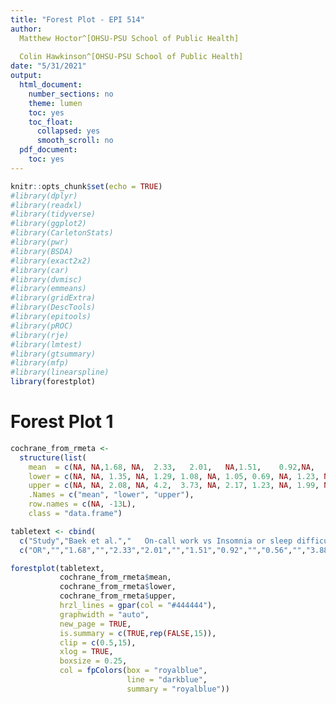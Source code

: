 ```yaml
---
title: "Forest Plot - EPI 514"
author:
  Matthew Hoctor^[OHSU-PSU School of Public Health]
  
  Colin Hawkinson^[OHSU-PSU School of Public Health]
date: "5/31/2021"
output:
  html_document:
    number_sections: no
    theme: lumen
    toc: yes
    toc_float:
      collapsed: yes
      smooth_scroll: no
  pdf_document:
    toc: yes
---
```


```r
knitr::opts_chunk$set(echo = TRUE)
#library(dplyr)
#library(readxl)
#library(tidyverse)
#library(ggplot2)
#library(CarletonStats)
#library(pwr)
#library(BSDA)
#library(exact2x2)
#library(car)
#library(dvmisc)
#library(emmeans)
#library(gridExtra)
#library(DescTools)
#library(epitools)
#library(pROC)
#library(rje)
#library(lmtest)
#library(gtsummary)
#library(mfp)
#library(linearspline)
library(forestplot)
```

# Forest Plot 1

```r
cochrane_from_rmeta <- 
  structure(list(
    mean  = c(NA, NA,1.68, NA,	2.33,	2.01,	NA,1.51,	0.92,NA,	1.56,	NA,3.88,	3.11,	2.87,	2.22), 
    lower = c(NA, NA, 1.35, NA, 1.29, 1.08, NA, 1.05, 0.69, NA, 1.23, NA, 1.36, 1.57, 1.38, 1.17),
    upper = c(NA, NA, 2.08, NA, 4.2,  3.73, NA, 2.17, 1.23, NA, 1.99, NA, 11.08, 6.19, 5.98, 4.18)),
    .Names = c("mean", "lower", "upper"), 
    row.names = c(NA, -13L), 
    class = "data.frame")

tabletext <- cbind(
  c("Study","Baek et al.","   On-call work vs Insomnia or sleep difficulties","Chung et al.","   3 consecutive night shifts vs Insomnia","   Short recovery periods between shifts vs Insomnia","Karhula et al.","   On-call work vs Sleep difficulties (German)","   On-call work vs sleep difficulties (Finnish)","Lee et al.","   On-call work vs Insomnia or sleep difficulties","Zhang et al.","   Other shift work vs sleep disorder","   2-shift work vs sleep disorder","   3-shift work vs sleep disorder","   4-shift work vs sleep disorder"),
  c("OR","","1.68","","2.33","2.01","","1.51","0.92","","0.56","","3.88","3.11","2.87","2.22"))

forestplot(tabletext, 
           cochrane_from_rmeta$mean,
           cochrane_from_rmeta$lower,
           cochrane_from_rmeta$upper,
           hrzl_lines = gpar(col = "#444444"),
           graphwidth = "auto",
           new_page = TRUE,
           is.summary = c(TRUE,rep(FALSE,15)),
           clip = c(0.5,15), 
           xlog = TRUE, 
           boxsize = 0.25,
           col = fpColors(box = "royalblue",
                          line = "darkblue",
                          summary = "royalblue"))
```
